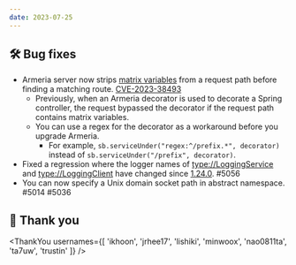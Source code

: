 ```yaml
---
date: 2023-07-25
---
```


## 🛠️ Bug fixes

- Armeria server now strips [matrix variables](https://docs.spring.io/spring-framework/reference/web/webmvc/mvc-controller/ann-methods/matrix-variables.html)
  from a request path before finding a matching route. [CVE-2023-38493](https://github.com/line/armeria/security/advisories/GHSA-wvp2-9ppw-337j)
  - Previously, when an Armeria decorator is used to decorate a Spring controller, the request bypassed the
    decorator if the request path contains matrix variables.
  - You can use a regex for the decorator as a workaround before you upgrade Armeria.
    - For example, `sb.serviceUnder("regex:^/prefix.*", decorator)` instead of `sb.serviceUnder("/prefix", decorator)`.
- Fixed a regression where the logger names of <type://LoggingService> and <type://LoggingClient> have
  changed since [1.24.0](/release-notes/1.24.0). #5056
- You can now specify a Unix domain socket path in abstract namespace. #5014 #5036

## 🙇 Thank you

<ThankYou usernames={[
  'ikhoon',
  'jrhee17',
  'lishiki',
  'minwoox',
  'nao0811ta',
  'ta7uw',
  'trustin'
]} />
